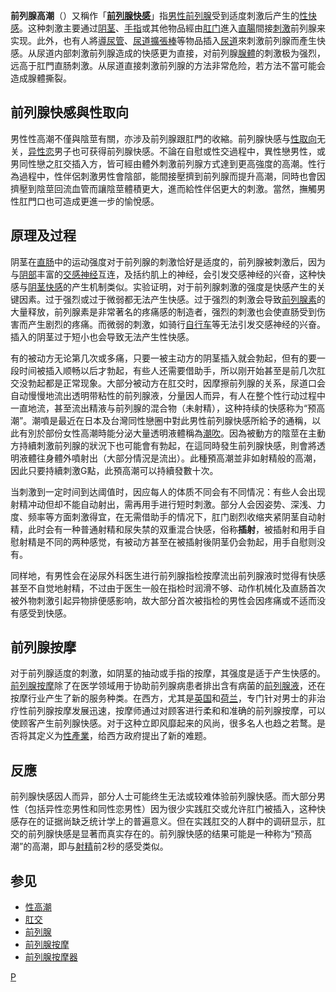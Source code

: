 {{Multiple issues|
{{unreferenced|time=2007-10-8}}
{{Tone|time=2021-02-27T19:55:34+00:00}}
}}
{{NoteTA|G1=Lifesciences
|T=zh-cn: 前列腺快感; zh-hk: 前列腺快感; zh-tw: 攝護腺快感
|1=zh-cn: 前列腺; zh-hk: 前列腺; zh-tw: 攝護腺}}

{{medical}}
'''前列腺高潮'''（{{lang-en|Prostate orgasm}}）又稱作「'''[[前列腺快感|前列腺快感]]'''」指[[男性|男性]][[前列腺|前列腺]]受到适度刺激后产生的[[性快感|性快感]]。这种刺激主要通过[[阴茎|阴茎]]、[[手指|手指]]或其他物品經由[[肛门|肛门]]進入[[直腸|直腸]]間接[[刺激|刺激]]前列腺来实现。此外，也有人將[[導尿管|導尿管]]、[[尿道擴張棒|尿道擴張棒]]等物品插入[[尿道|尿道]]來刺激前列腺而產生快感。从尿道内部刺激前列腺造成的快感更为直接，对前列腺[[腺體|腺體]]的刺激极为强烈，远高于肛門直肠刺激。从尿道直接刺激前列腺的方法非常危险，若方法不當可能会造成腺體撕裂。

== 前列腺快感與性取向 ==
男性性高潮不僅與陰莖有關，亦涉及前列腺跟肛門的收縮。前列腺快感与[[性取向|性取向]]无关，[[异性恋|异性恋]]男子也可获得前列腺快感。不論在自慰或性交過程中，異性戀男性，或男同性戀之肛交插入方，皆可經由體外刺激前列腺方式達到更高強度的高潮。性行為過程中，性伴侶刺激男性會陰部，能間接壓擠到前列腺而提升高潮，同時也會因擠壓到陰莖回流血管而讓陰莖體積更大，進而給性伴侶更大的刺激。當然，撫觸男性肛門口也可造成更進一步的愉悅感。

== 原理及过程 ==
阴茎在[[直肠|直肠]]中的运动强度对于前列腺的刺激恰好是适度的，前列腺被刺激后，因为与[[阴部|阴部]]丰富的[[交感神经|交感神经]]互连，及括约肌上的神经，会引发交感神经的兴奋，这种快感与[[阴茎快感|阴茎快感]]的产生机制类似。实验证明，对于前列腺刺激的强度是快感产生的关键因素。过于强烈或过于微弱都无法产生快感。过于强烈的刺激会导致[[前列腺素|前列腺素]]的大量释放，前列腺素是非常著名的疼痛感的制造者，强烈的刺激也会使直肠受到伤害而产生剧烈的疼痛。而微弱的刺激，如骑行[[自行车|自行车]]等无法引发交感神经的兴奋。插入的阴茎过于短小也会导致无法产生性快感。

有的被动方无论第几次或多痛，只要一被主动方的阴茎插入就会勃起，但有的要一段时间被插入顺畅以后才勃起，有些人还需要借助手，所以刚开始甚至是前几次肛交没勃起都是正常现象。大部分被动方在肛交时，因摩擦前列腺的关系，尿道口会自动慢慢地流出透明带粘性的前列腺液，分量因人而异，有人在整个性行动过程中一直地流，甚至流出精液与前列腺的混合物（未射精），这种持续的快感称为“预高潮”。潮噴是最近在日本及台灣同性戀圈中對此男性前列腺快感所給予的通稱，以此有別於部份女性高潮時能分泌大量透明液體稱為[[雌性潮射|潮吹]]。因為被動方的陰莖在主動方持續刺激前列腺的狀況下也可能會有勃起，在這同時發生前列腺快感，則會將透明液體往身體外噴射出（大部分情況是流出）。此種預高潮並非如射精般的高潮，因此只要持續刺激G點，此預高潮可以持續發數十次。

当刺激到一定时间到达阈值时，因应每人的体质不同会有不同情况：有些人会出现射精冲动但却不能自动射出，需再用手进行短时刺激。部分人会因姿势、深浅、力度、频率等方面刺激得宜，在无需借助手的情况下，肛门剧烈收缩夹紧阴茎自动射精，此时会有一种普通射精和尿失禁的双重混合快感，俗称'''插射'''，被插射和用手自慰射精是不同的两种感觉，有被动方甚至在被插射後阴茎仍会勃起，用手自慰则没有。

同样地，有男性会在泌尿外科医生进行前列腺指检按摩流出前列腺液时觉得有快感甚至不自觉地射精，不过由于医生一般在指检时润滑不够、动作机械化及直肠首次被外物刺激引起异物排便感影响，故大部分首次被指检的男性会因疼痛或不适而没有感受到快感。

== 前列腺按摩 ==
{{主條目|前列腺按摩}}
对于前列腺适度的刺激，如阴茎的抽动或手指的按摩，其强度是适于产生快感的。[[前列腺按摩|前列腺按摩]]除了在医学领域用于协助前列腺病患者排出含有病菌的[[前列腺液|前列腺液]]，还在按摩行业产生了新的服务种类。在西方，尤其是[[英国|英国]]和[[荷兰|荷兰]]，专门针对男士的非治疗性前列腺按摩发展迅速，按摩师通过对顾客进行柔和和准确的前列腺按摩，可以使顾客产生前列腺快感。对于这种立即风靡起来的风尚，很多名人也趋之若鹜。是否将其定义为[[色情產業|性產業]]，给西方政府提出了新的难题。

== 反應 ==
前列腺快感因人而异，部分人士可能终生无法或较难体验前列腺快感。而大部分男性（包括异性恋男性和同性恋男性）因为很少实践肛交或允许肛门被插入，这种快感存在的证据尚缺乏统计学上的普遍意义。但在实践肛交的人群中的调研显示，肛交的前列腺快感是显著而真实存在的。前列腺快感的结果可能是一种称为“预高潮”的高潮，即与[[射精|射精]]前2秒的感受类似。

== 参见 ==
* [[性高潮|性高潮]]
* [[肛交|肛交]]
* [[前列腺|前列腺]]
* [[前列腺按摩|前列腺按摩]]
*[[前列腺按摩器|前列腺按摩器]]
[[Category:性高潮|P]]